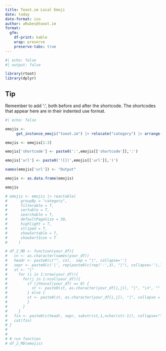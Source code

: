 ```yaml
---
title: Tooot.im Local Emoji
date: today
date-format: iso
author: aRubes@tooot.im
format:
  gfm:
    df-print: kable
    wrap: preserve
    preserve-tabs: true
---
```

```r
#| echo: false
#| output: false

library(rtoot)
library(dplyr)
```
::: callout-tip
## Tip

Remember to add ':', both before and after the shortcode. The shortcodes that appear here are in their indented use format.
:::

```r
#| echo: false

emojis <-
     get_instance_emoji("tooot.im") |> relocate("category") |> arrange(category)

emojis <- emojis[1:3]

emojis['shortcode'] <- paste0(':',emojis[['shortcode']],':')

emojis['url'] <- paste0('![](',emojis[['url']],')')

names(emojis['url']) <- "Output"

emojis <- as.data.frame(emojis)

emojis

# emojis <- emojis |> reactable(
#      groupBy = "category",
#      filterable = T,
#      sortable = T,
#      searchable = T,
#      defaultPageSize = 30,
#      highlight = T,
#      striped = T,
#      showSortable = T,
#      showSortIcon = T
#     )

# df_2_MD <- function(your_df){
#   cn <- as.character(names(your_df))
#   headr <- paste0(c("", cn),  sep = "|", collapse='')
#   sepr <- paste0(c('|', rep(paste0(c(rep('-',3), "|"), collapse=''),length(cn))), collapse ='')
#   st <- "|"
#     for (i in 1:nrow(your_df)){
#       for(j in 1:ncol(your_df)){
#         if (j%%ncol(your_df) == 0) {
#           st <- paste0(st, as.character(your_df[i,j]), "|", "\n", "" , "|", collapse = '')
#         } else {
#         st <- paste0(st, as.character(your_df[i,j]), "|", collapse = '')
#         }
#       }
#     }
#   fin <- paste0(c(headr, sepr, substr(st,1,nchar(st)-1)), collapse="\n")
#   cat(fin)
# }  
# 
# 
# # run function
# df_2_MD(emojis)

```
